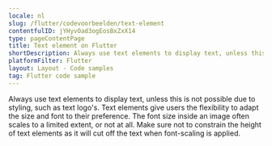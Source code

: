 ```yaml
---
locale: nl
slug: /flutter/codevoorbeelden/text-element
contentfulID: jYHyvOad3ogEosBxZxX14
type: pageContentPage
title: Text element on Flutter
shortDescription: Always use text elements to display text, unless this is not possible due to styling, such as text logo's.
platformFilter: Flutter
layout: Layout - Code samples
tag: Flutter code sample
---
```


Always use text elements to display text, unless this is not possible due to styling, such as text logo's. Text elements give users the flexibility to adapt the size and font to their preference. The font size inside an image often scales to a limited extent, or not at all. Make sure not to constrain the height of text elements as it will cut off the text when font-scaling is applied.

<CodeSample id="text-element" locale="nl" platform="flutter"/>